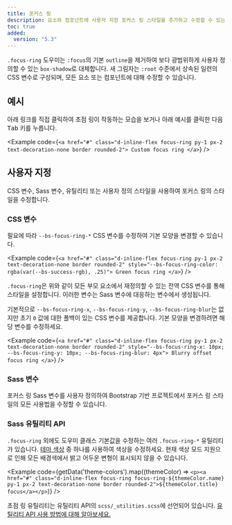 ```yaml
---
title: 포커스 링
description: 요소와 컴포넌트에 사용자 지정 포커스 링 스타일을 추가하고 수정할 수 있는 유틸리티 클래스입니다.
toc: true
added:
  version: "5.3"
---
```



`.focus-ring` 도우미는 `:focus`의 기본 `outline`을 제거하여 보다 광범위하게 사용자 정의할 수 있는 `box-shadow`로 대체합니다. 새 그림자는 `:root` 수준에서 상속된 일련의 CSS 변수로 구성되며, 모든 요소 또는 컴포넌트에 대해 수정할 수 있습니다.

## 예시

아래 링크를 직접 클릭하여 초점 링이 작동하는 모습을 보거나 아래 예시를 클릭한 다음 <kbd>Tab</kbd> 키를 누릅니다.

<Example code={`<a href="#" class="d-inline-flex focus-ring py-1 px-2 text-decoration-none border rounded-2">
  Custom focus ring
</a>`} />

## 사용자 지정

CSS 변수, Sass 변수, 유틸리티 또는 사용자 정의 스타일을 사용하여 포커스 링의 스타일을 수정합니다.

### CSS 변수

필요에 따라 `--bs-focus-ring-*` CSS 변수를 수정하여 기본 모양을 변경할 수 있습니다.

<Example code={`<a href="#" class="d-inline-flex focus-ring py-1 px-2 text-decoration-none border rounded-2" style="--bs-focus-ring-color: rgba(var(--bs-success-rgb), .25)">
  Green focus ring
</a>`} />

`.focus-ring`은 위와 같이 모든 부모 요소에서 재정의할 수 있는 전역 CSS 변수를 통해 스타일을 설정합니다. 이러한 변수는 Sass 변수에 대응하는 변수에서 생성됩니다.

<ScssDocs name="root-focus-variables" file="scss/_root.scss" />

기본적으로 `--bs-focus-ring-x`, `--bs-focus-ring-y`, `--bs-focus-ring-blur`는 없지만 초기 `0` 값에 대한 폴백이 있는 CSS 변수를 제공합니다. 기본 모양을 변경하려면 해당 변수를 수정하세요.

<Example code={`<a href="#" class="d-inline-flex focus-ring py-1 px-2 text-decoration-none border rounded-2" style="--bs-focus-ring-x: 10px; --bs-focus-ring-y: 10px; --bs-focus-ring-blur: 4px">
  Blurry offset focus ring
</a>`} />

### Sass 변수

포커스 링 Sass 변수를 사용자 정의하여 Bootstrap 기반 프로젝트에서 포커스 링 스타일의 모든 사용법을 수정할 수 있습니다.

<ScssDocs name="focus-ring-variables" file="scss/_variables.scss" />

### Sass 유틸리티 API

`.focus-ring` 외에도 도우미 클래스 기본값을 수정하는 여러 `.focus-ring-*` 유틸리티가 있습니다. [테마 색상]([[docsref:/customize/color#theme-colors]]) 중 하나를 사용하여 색상을 수정하세요. 현재 색상 모드 지원으로 인해 모든 배경색에서 밝고 어두운 변형이 표시되지 않을 수 있습니다.

<Example code={getData('theme-colors').map((themeColor) => `<p><a href="#" class="d-inline-flex focus-ring focus-ring-${themeColor.name} py-1 px-2 text-decoration-none border rounded-2">${themeColor.title} focus</a></p>`)} />

초점 링 유틸리티는 유틸리티 API의 `scss/_utilities.scss`에 선언되어 있습니다. [유틸리티 API 사용 방법에 대해 알아보세요.]([[docsref:/utilities/api#using-the-api]])

<ScssDocs name="utils-focus-ring" file="scss/_utilities.scss" />
